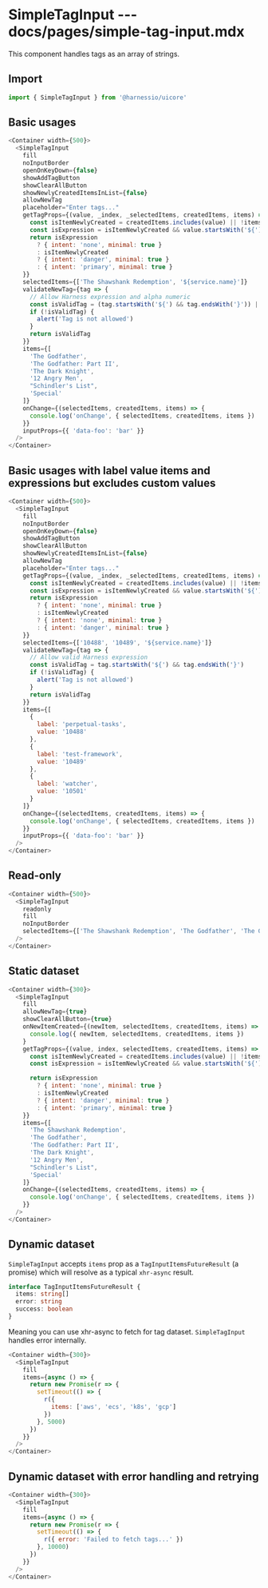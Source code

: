 # SimpleTagInput --- docs/pages/simple-tag-input.mdx

This component handles tags as an array of strings.

## Import

```js
import { SimpleTagInput } from '@harnessio/uicore'
```

## Basic usages

```js live=true
<Container width={500}>
  <SimpleTagInput
    fill
    noInputBorder
    openOnKeyDown={false}
    showAddTagButton
    showClearAllButton
    showNewlyCreatedItemsInList={false}
    allowNewTag
    placeholder="Enter tags..."
    getTagProps={(value, _index, _selectedItems, createdItems, items) => {
      const isItemNewlyCreated = createdItems.includes(value) || !items.includes(value)
      const isExpression = isItemNewlyCreated && value.startsWith('${') && value.endsWith('}')
      return isExpression
        ? { intent: 'none', minimal: true }
        : isItemNewlyCreated
        ? { intent: 'danger', minimal: true }
        : { intent: 'primary', minimal: true }
    }}
    selectedItems={['The Shawshank Redemption', '${service.name}']}
    validateNewTag={tag => {
      // Allow Harness expression and alpha numeric
      const isValidTag = (tag.startsWith('${') && tag.endsWith('}')) || new RegExp('^[a-z0-9-]+$').test(tag)
      if (!isValidTag) {
        alert('Tag is not allowed')
      }
      return isValidTag
    }}
    items={[
      'The Godfather',
      'The Godfather: Part II',
      'The Dark Knight',
      '12 Angry Men',
      "Schindler's List",
      'Special'
    ]}
    onChange={(selectedItems, createdItems, items) => {
      console.log('onChange', { selectedItems, createdItems, items })
    }}
    inputProps={{ 'data-foo': 'bar' }}
  />
</Container>
```

## Basic usages with label value items and expressions but excludes custom values

```js live=true
<Container width={500}>
  <SimpleTagInput
    fill
    noInputBorder
    openOnKeyDown={false}
    showAddTagButton
    showClearAllButton
    showNewlyCreatedItemsInList={false}
    allowNewTag
    placeholder="Enter tags..."
    getTagProps={(value, _index, _selectedItems, createdItems, items) => {
      const isItemNewlyCreated = createdItems.includes(value) || !items.includes(value)
      const isExpression = isItemNewlyCreated && value.startsWith('${') && value.endsWith('}')
      return isExpression
        ? { intent: 'none', minimal: true }
        : isItemNewlyCreated
        ? { intent: 'none', minimal: true }
        : { intent: 'danger', minimal: true }
    }}
    selectedItems={['10488', '10489', '${service.name}']}
    validateNewTag={tag => {
      // Allow valid Harness expression
      const isValidTag = tag.startsWith('${') && tag.endsWith('}')
      if (!isValidTag) {
        alert('Tag is not allowed')
      }
      return isValidTag
    }}
    items={[
      {
        label: 'perpetual-tasks',
        value: '10488'
      },
      {
        label: 'test-framework',
        value: '10489'
      },
      {
        label: 'watcher',
        value: '10501'
      }
    ]}
    onChange={(selectedItems, createdItems, items) => {
      console.log('onChange', { selectedItems, createdItems, items })
    }}
    inputProps={{ 'data-foo': 'bar' }}
  />
</Container>
```

## Read-only

```js live=true
<Container width={500}>
  <SimpleTagInput
    readonly
    fill
    noInputBorder
    selectedItems={['The Shawshank Redemption', 'The Godfather', 'The Godfather: Part II', 'The Dark Knight']}
  />
</Container>
```

## Static dataset

```js live=true
<Container width={300}>
  <SimpleTagInput
    fill
    allowNewTag={true}
    showClearAllButton={true}
    onNewItemCreated={(newItem, selectedItems, createdItems, items) =>
      console.log({ newItem, selectedItems, createdItems, items })
    }
    getTagProps={(value, index, selectedItems, createdItems, items) => {
      const isItemNewlyCreated = createdItems.includes(value) || !items.includes(value)
      const isExpression = isItemNewlyCreated && value.startsWith('${') && value.endsWith('}')

      return isExpression
        ? { intent: 'none', minimal: true }
        : isItemNewlyCreated
        ? { intent: 'danger', minimal: true }
        : { intent: 'primary', minimal: true }
    }}
    items={[
      'The Shawshank Redemption',
      'The Godfather',
      'The Godfather: Part II',
      'The Dark Knight',
      '12 Angry Men',
      "Schindler's List",
      'Special'
    ]}
    onChange={(selectedItems, createdItems, items) => {
      console.log('onChange', { selectedItems, createdItems, items })
    }}
  />
</Container>
```

## Dynamic dataset

`SimpleTagInput` accepts `items` prop as a `TagInputItemsFutureResult` (a promise) which will resolve as a typical `xhr-async` result.

```ts
interface TagInputItemsFutureResult {
  items: string[]
  error: string
  success: boolean
}
```

Meaning you can use xhr-async to fetch for tag dataset. `SimpleTagInput` handles error internally.

```js live=true
<Container width={300}>
  <SimpleTagInput
    fill
    items={async () => {
      return new Promise(r => {
        setTimeout(() => {
          r({
            items: ['aws', 'ecs', 'k8s', 'gcp']
          })
        }, 5000)
      })
    }}
  />
</Container>
```

## Dynamic dataset with error handling and retrying

```js live=true
<Container width={300}>
  <SimpleTagInput
    fill
    items={async () => {
      return new Promise(r => {
        setTimeout(() => {
          r({ error: 'Failed to fetch tags...' })
        }, 10000)
      })
    }}
  />
</Container>
```
